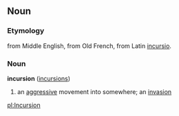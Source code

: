 ==Noun==
===Etymology===
from Middle English, from Old French, from Latin [[incursio]].
===Noun===
'''incursion''' ([[incursions]])

#an [[aggressive]] movement into somewhere; an [[invasion]]

[[pl:Incursion]]